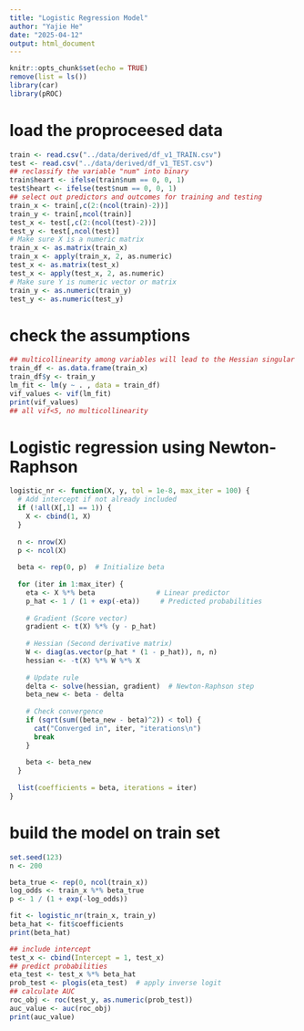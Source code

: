 ```yaml
---
title: "Logistic Regression Model"
author: "Yajie He"
date: "2025-04-12"
output: html_document
---
```


```r
knitr::opts_chunk$set(echo = TRUE)
remove(list = ls())
library(car)
library(pROC)
```

# load the proproceesed data
```r
train <- read.csv("../data/derived/df_v1_TRAIN.csv")
test <- read.csv("../data/derived/df_v1_TEST.csv")
## reclassify the variable "num" into binary
train$heart <- ifelse(train$num == 0, 0, 1)
test$heart <- ifelse(test$num == 0, 0, 1)
## select out predictors and outcomes for training and testing
train_x <- train[,c(2:(ncol(train)-2))] 
train_y <- train[,ncol(train)]
test_x <- test[,c(2:(ncol(test)-2))]
test_y <- test[,ncol(test)] 
# Make sure X is a numeric matrix
train_x <- as.matrix(train_x)
train_x <- apply(train_x, 2, as.numeric)
test_x <- as.matrix(test_x)
test_x <- apply(test_x, 2, as.numeric)
# Make sure Y is numeric vector or matrix
train_y <- as.numeric(train_y)
test_y <- as.numeric(test_y)
```

# check the assumptions
```r
## multicollinearity among variables will lead to the Hessian singular
train_df <- as.data.frame(train_x)
train_df$y <- train_y 
lm_fit <- lm(y ~ . , data = train_df) 
vif_values <- vif(lm_fit)
print(vif_values)
## all vif<5, no multicollinearity
```

# Logistic regression using Newton-Raphson
```r
logistic_nr <- function(X, y, tol = 1e-8, max_iter = 100) {
  # Add intercept if not already included
  if (!all(X[,1] == 1)) {
    X <- cbind(1, X)
  }
  
  n <- nrow(X)
  p <- ncol(X)
  
  beta <- rep(0, p)  # Initialize beta
  
  for (iter in 1:max_iter) {
    eta <- X %*% beta               # Linear predictor
    p_hat <- 1 / (1 + exp(-eta))     # Predicted probabilities
    
    # Gradient (Score vector)
    gradient <- t(X) %*% (y - p_hat)
    
    # Hessian (Second derivative matrix)
    W <- diag(as.vector(p_hat * (1 - p_hat)), n, n)
    hessian <- -t(X) %*% W %*% X
    
    # Update rule
    delta <- solve(hessian, gradient)  # Newton-Raphson step
    beta_new <- beta - delta
    
    # Check convergence
    if (sqrt(sum((beta_new - beta)^2)) < tol) {
      cat("Converged in", iter, "iterations\n")
      break
    }
    
    beta <- beta_new
  }
  
  list(coefficients = beta, iterations = iter)
}

```

# build the model on train set
```r
set.seed(123)
n <- 200

beta_true <- rep(0, ncol(train_x))
log_odds <- train_x %*% beta_true
p <- 1 / (1 + exp(-log_odds))

fit <- logistic_nr(train_x, train_y)
beta_hat <- fit$coefficients
print(beta_hat)
```

```r
## include intercept
test_x <- cbind(Intercept = 1, test_x)  
## predict probabilities
eta_test <- test_x %*% beta_hat
prob_test <- plogis(eta_test)  # apply inverse logit
## calculate AUC
roc_obj <- roc(test_y, as.numeric(prob_test))
auc_value <- auc(roc_obj)
print(auc_value)

```


